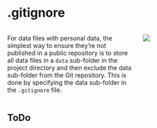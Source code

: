 # .gitignore

:::: {.columns}

::: {.column width="60%"}
For data files with personal data, the simplest way to ensure they’re not published in a public repository is to store all data files in a `data` sub-folder in the project directory and then exclude the data sub-folder from the Git repository. This is done by specifying the data sub-folder in the `.gitignore` file.  
:::

::: {.column width="40%"}
![](resources/gitignore.png){fig-align="right"}
:::

::::

## ToDo  

